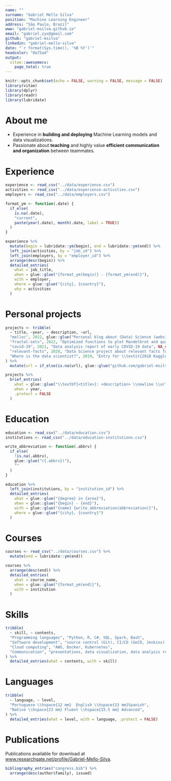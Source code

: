 ```yaml
---
name: ""
surname: "Gabriel Mello Silva"
position: "Machine Learning Engineer"
address: "São Paulo, Brazil"
www: "gabriel-msilva.github.io"
email: "gabriel.zyx@gmail.com"
github: "gabriel-msilva"
linkedin: "gabriel-mello-silva"
date: "`r format(Sys.time(), '%B %Y')`"
headcolor: "0a75ad"
output: 
  vitae::awesomecv:
    page_total: true
---
```


```r
knitr::opts_chunk$set(echo = FALSE, warning = FALSE, message = FALSE)
library(vitae)
library(dplyr)
library(readr)
library(lubridate)
```

# About me

  * Experience in **building and deploying** Machine Learning models and data visualizations.
  * Passionate about **teaching** and highly value **efficient communication and organization** between teammates. 

# Experience

```r
experience <- read_csv("../data/experience.csv")
activities <- read_csv("../data/experience-activities.csv")
employers <- read_csv("../data/employers.csv")

format_ym <- function(.date) {
  if_else(
    is.na(.date), 
    "current",
    paste(year(.date), month(.date, label = TRUE))
  )
}

experience %>% 
  mutate(begin = lubridate::ym(begin), end = lubridate::ym(end)) %>% 
  left_join(activities, by = "job_id") %>% 
  left_join(employers, by = "employer_id") %>% 
  arrange(desc(begin)) %>% 
  detailed_entries(
    what = job_title,
    when = glue::glue("{format_ym(begin)} - {format_ym(end)}"),
    with = employer,
    where = glue::glue("{city}, {country}"),
    why = activities
  )
```

# Personal projects

```r
projects <- tribble(
  ~ title, ~year, ~ description, ~url,
  "melloc", 2022, glue::glue("Personal blog about (Data) Science (website at \\url{gabriel-msilva.github.io})", .open = "<", .close = ">"), NA_character_,
  "fractal-sets", 2022, "Optimized functions to plot Mandelbrot and quadratic Julia sets", NA_character_,
  "covid-19", 2021, "Data analysis report of early COVID-19 data", NA_character_,
  "relevant-facts", 2020, "Data Science project about relevant facts for insider trading identification", NA_character_,
  "Where is the data scientist?", 2019, "Entry for \\textit{2018 Kaggle Machine Learning \\& Data Science Survey}",  "www.kaggle.com/code/gabrielmsilva/where-is-the-data-scientist"
) %>%
  mutate(url = if_else(is.na(url), glue::glue("github.com/gabriel-msilva/{title}"), url))

projects %>% 
  brief_entries(
    what = glue::glue("\\textbf{<title>}: <description> \\newline \\url{<url>}", .open = "<", .close = ">"), 
    when = year, 
    .protect = FALSE
  )
```

# Education

```r
education <- read_csv("../data/education.csv")
institutions <- read_csv("../data/education-institutions.csv")

write_abbreviation <- function(.abbrv) {
  if_else(
    !is.na(.abbrv),
    glue::glue("({.abbrv})"),
    ""
  )
}

education %>% 
  left_join(institutions, by = "institution_id") %>% 
  detailed_entries(
    what = glue::glue("{degree} in {area}"),
    when = glue::glue("{begin} - {end}"),
    with = glue::glue("{name} {write_abbreviation(abbreviation)}"),
    where = glue::glue("{city}, {country}")
  )
```

# Courses

```r
courses <- read_csv("../data/courses.csv") %>% 
  mutate(end = lubridate::ym(end))

courses %>% 
  arrange(desc(end)) %>% 
  detailed_entries(
    what = course_name,
    when = glue::glue("{format_ym(end)}"),
    with = institution
  )
```

# Skills

```r
tribble(
  ~ skill, ~ contents,
  "Programming languages", "Python, R, C#, SQL, Spark, Bash",
  "Software development", "source control (Git), CI/CD (GoCD, Jenkins), unit test, Python packages (PIP/Conda), documentation websites",
  "Cloud computing", "AWS, Docker, Kubernetes",
  "Communication", "presentations, data visualization, data analysis reports, dashboard design"
) %>% 
  detailed_entries(what = contents, with = skill)
```

# Languages

```r
tribble(
  ~ language, ~ level,
  "Portuguese \\hspace{12 mm}  English \\hspace{13 mm}Spanish", 
  "Native \\hspace{23 mm} Fluent \\hspace{15.5 mm} Advanced",
) %>% 
  detailed_entries(what = level, with = language, .protect = FALSE)
```

# Publications

Publications available for download at [www.researchgate.net/profile/Gabriel-Mello-Silva](www.researchgate.net/profile/Gabriel-Mello-Silva).

```r
bibliography_entries("congress.bib") %>%
  arrange(desc(author$family), issued)
```

